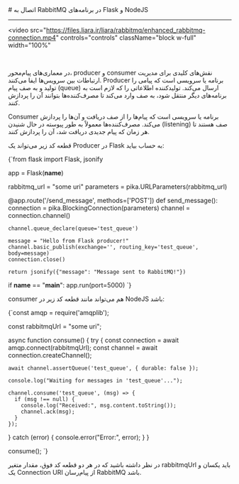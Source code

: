 

<Layout>
<Head>
<title>مستندات اتصال به RabbitMQ در پلتفرم Flask و NodeJS - لیارا</title>
<meta property="og:title" content="مستندات خدمات رایانش ابری لیارا" />
<meta property="og:description" content="مستندات قدم به قدم اتصال به پیام‌رسان RabbitMQ در فریم‌ورک Flask و NodeJS"  />
<meta property="og:image" content="https://files.liara.ir/liara/logos/liara-poster.jpg" />
</Head>
# اتصال به RabbitMQ در برنامه‌های Flask و NodeJS
<hr className="mb-2" />


<video
src="https://files.liara.ir/liara/rabbitmq/enhanced_rabbitmq-connection.mp4"
controls="controls"
className="block w-full"
width="100%"
></video>
<br />

در معماری‌های پیام‌محور، producer و consumer نقش‌های کلیدی برای مدیریت ارتباطات بین سرویس‌ها ایفا می‌کنند. 
Producer برنامه یا سرویسی است که پیامی را تولید و به صف پیام (queue) ارسال می‌کند. تولیدکننده اطلاعاتی را که لازم است به برنامه‌های دیگر منتقل شود، به صف وارد می‌کند تا مصرف‌کننده‌ها بتوانند آن را پردازش کنند.
<div className="h-2" />

Consumer برنامه یا سرویسی است که پیام‌ها را از صف دریافت و آن‌ها را پردازش می‌کند. مصرف‌کننده‌ها معمولاً به طور پیوسته در حال شنیدن (listening) صف هستند تا هر زمان که پیام جدیدی دریافت شد، آن را پردازش کنند.
<div className="h-2" />


قطعه کد زیر می‌تواند یک Producer در Flask به حساب بیاید:
<div className="h-2" />
    <div dir='ltr'>
    <Highlight className="py">
        {`from flask import Flask, jsonify

app = Flask(__name__)

rabbitmq_url = "some uri"
parameters = pika.URLParameters(rabbitmq_url)

@app.route('/send_message', methods=['POST'])
def send_message():
    connection = pika.BlockingConnection(parameters)
    channel = connection.channel()

    channel.queue_declare(queue='test_queue')

    message = "Hello from Flask producer!"
    channel.basic_publish(exchange='', routing_key='test_queue', body=message)
    connection.close()

    return jsonify({"message": "Message sent to RabbitMQ!"})

if __name__ == "__main__":
    app.run(port=5000)
`}
    </Highlight>
    </div>
<div className="h-2" />


consumer هم می‌تواند مانند قطعه کد زیر در NodeJS باشد:
<div className="h-2" />
    <div dir='ltr'>
    <Highlight className="nodejs">
        {`const amqp = require('amqplib');

const rabbitmqUrl = "some uri";

async function consume() {
  try {
    const connection = await amqp.connect(rabbitmqUrl);
    const channel = await connection.createChannel();

    await channel.assertQueue('test_queue', { durable: false });

    console.log("Waiting for messages in 'test_queue'...");

    channel.consume('test_queue', (msg) => {
      if (msg !== null) {
        console.log("Received:", msg.content.toString());
        channel.ack(msg);
      }
    });
  } catch (error) {
    console.error("Error:", error);
  }
}

consume();
`}
    </Highlight>
    </div>
<div className="h-2" />

در نظر داشته باشید که در هر دو قطعه کد فوق، مقدار متغیر <Important>rabbitmqUrl</Important> باید یکسان 
و یک Connection URI از پیام‌رسان RabbitMQ باشد.


</Layout>
